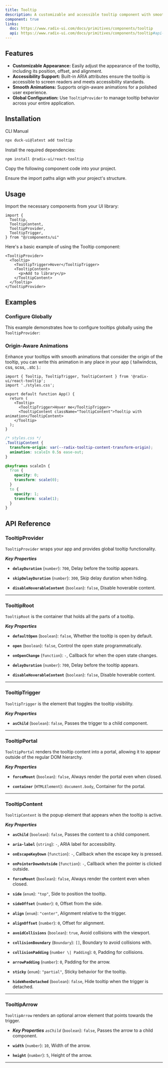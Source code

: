```yaml
---
title: Tooltip
description: A customizable and accessible tooltip component with smooth animations and global configuration options.
component: true
links:
  doc: https://www.radix-ui.com/docs/primitives/components/tooltip
  api: https://www.radix-ui.com/docs/primitives/components/tooltip#api-reference
---
```


<ComponentPreview name="TooltipMainDemo" description="A simple example of a tooltip component with basic usage." />

## Features

- **Customizable Appearance:** Easily adjust the appearance of the tooltip, including its position, offset, and alignment.
- **Accessibility Support:** Built-in ARIA attributes ensure the tooltip is accessible to screen readers and meets accessibility standards.
- **Smooth Animations:** Supports origin-aware animations for a polished user experience.
- **Global Configuration:** Use `TooltipProvider` to manage tooltip behavior across your entire application.

## Installation

<Tabs defaultValue="cli">

<TabsList>
  <TabsTrigger value="cli">CLI</TabsTrigger>
  <TabsTrigger value="manual">Manual</TabsTrigger>
</TabsList>

<TabsContent value="cli">

```bash
npx duck-ui@latest add tooltip
```

</TabsContent>

<TabsContent value="manual">

<Steps>

<Step>Install the required dependencies:</Step>

```bash
npm install @radix-ui/react-tooltip
```

<Step>Copy the following component code into your project.</Step>

<ComponentSource name="tooltip" />

<Step>Ensure the import paths align with your project's structure.</Step>

</Steps>

</TabsContent>

</Tabs>

## Usage

Import the necessary components from your UI library:

```tsx
import {
  Tooltip,
  TooltipContent,
  TooltipProvider,
  TooltipTrigger,
} from "@/components/ui"
```

Here's a basic example of using the Tooltip component:

```tsx
<TooltipProvider>
  <Tooltip>
    <TooltipTrigger>Hover</TooltipTrigger>
    <TooltipContent>
      <p>Add to library</p>
    </TooltipContent>
  </Tooltip>
</TooltipProvider>
```

## Examples

### Configure Globally

This example demonstrates how to configure tooltips globally using the `TooltipProvider`:

<ComponentPreview name="TooltipGlobalDemo" description="A global tooltip configuration example." />

### Origin-Aware Animations

Enhance your tooltips with smooth animations that consider the origin of the tooltip, you can write
this animation in any place in your app ( tailwindcss, css, scss, ..stc ).:

```tsx
import { Tooltip, TooltipTrigger, TooltipContent } from '@radix-ui/react-tooltip';
import './styles.css';

export default function App() {
  return (
    <Tooltip>
      <TooltipTrigger>Hover me</TooltipTrigger>
      <TooltipContent className="TooltipContent">Tooltip with animation</TooltipContent>
    </Tooltip>
  );
}
```

```css
/* styles.css */
.TooltipContent {
  transform-origin: var(--radix-tooltip-content-transform-origin);
  animation: scaleIn 0.5s ease-out;
}

@keyframes scaleIn {
  from {
    opacity: 0;
    transform: scale(0);
  }
  to {
    opacity: 1;
    transform: scale(1);
  }
}
```

## API Reference 

### TooltipProvider

`TooltipProvider` wraps your app and provides global tooltip functionality.

***Key Properties***
- **`delayDuration`** (`number`): `700`, Delay before the tooltip appears.

- **`skipDelayDuration`** (`number`): `300`, Skip delay duration when hiding.

- **`disableHoverableContent`** (`boolean`): `false`, Disable hoverable content.

---

### TooltipRoot

`TooltipRoot` is the container that holds all the parts of a tooltip.

***Key Properties***
- **`defaultOpen`** (`boolean`): `false`, Whether the tooltip is open by default.

- **`open`** (`boolean`): `false`, Control the open state programmatically.

- **`onOpenChange`** (`function`): `-`, Callback for when the open state changes.

- **`delayDuration`** (`number`): `700`, Delay before the tooltip appears.

- **`disableHoverableContent`** (`boolean`): `false`, Disable hoverable content.

---

### TooltipTrigger

`TooltipTrigger` is the element that toggles the tooltip visibility.

***Key Properties***
- **`asChild`** (`boolean`): `false`, Passes the trigger to a child component.

---

### TooltipPortal

`TooltipPortal` renders the tooltip content into a portal, allowing it to appear outside of the regular DOM hierarchy.

***Key Properties***
- **`forceMount`** (`boolean`): `false`, Always render the portal even when closed.

- **`container`** (`HTMLElement`): `document.body`, Container for the portal.

---

### TooltipContent

`TooltipContent` is the popup element that appears when the tooltip is active.

***Key Properties***
- **`asChild`** (`boolean`): `false`, Passes the content to a child component.

- **`aria-label`** (`string`): `-`, ARIA label for accessibility.

- **`onEscapeKeyDown`** (`function`): `-`, Callback when the escape key is pressed.

- **`onPointerDownOutside`** (`function`): `-`, Callback when the pointer is clicked outside.

- **`forceMount`** (`boolean`): `false`, Always render the content even when closed.

- **`side`** (`enum`): `"top"`, Side to position the tooltip.

- **`sideOffset`** (`number`): `0`, Offset from the side.

- **`align`** (`enum`): `"center"`, Alignment relative to the trigger.

- **`alignOffset`** (`number`): `0`, Offset for alignment.

- **`avoidCollisions`** (`boolean`): `true`, Avoid collisions with the viewport.

- **`collisionBoundary`** (`Boundary`): `[]`, Boundary to avoid collisions with.

- **`collisionPadding`** (`number \| Padding`): `0`, Padding for collisions.

- **`arrowPadding`** (`number`): `0`, Padding for the arrow.

- **`sticky`** (`enum`): `"partial"`, Sticky behavior for the tooltip.

- **`hideWhenDetached`** (`boolean`): `false`, Hide tooltip when the trigger is detached.

---

### TooltipArrow

`TooltipArrow` renders an optional arrow element that points towards the trigger.

- ****Key Properties***
*`asChild`** (`boolean`): `false`,  Passes the arrow to a child component.

- **`width`** (`number`): `10`, Width of the arrow.

- **`height`** (`number`): `5`, Height of the arrow.

---
